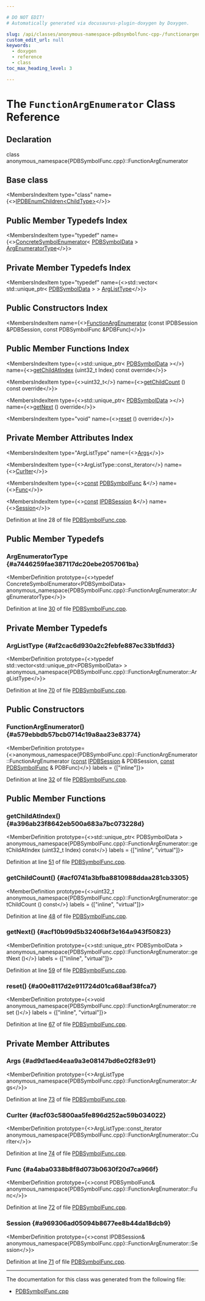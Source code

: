 ```yaml
---

# DO NOT EDIT!
# Automatically generated via docusaurus-plugin-doxygen by Doxygen.

slug: /api/classes/anonymous-namespace-pdbsymbolfunc-cpp-/functionargenumerator
custom_edit_url: null
keywords:
  - doxygen
  - reference
  - class
toc_max_heading_level: 3

---
```





# The `FunctionArgEnumerator` Class Reference

<DoxygenPage pluginConfig={pluginConfig}>



## Declaration

<CodeBlock>class anonymous_namespace{PDBSymbolFunc.cpp}::FunctionArgEnumerator</CodeBlock>

## Base class

<MembersIndex>

<MembersIndexItem
  type="class"
  name={<><a href="/docs/api/classes/llvm/pdb/ipdbenumchildren">IPDBEnumChildren&lt;ChildType&gt;</a></>}>
</MembersIndexItem>

</MembersIndex>

## Public Member Typedefs Index

<MembersIndex>

<MembersIndexItem
  type="typedef"
  name={<><a href="/docs/api/classes/llvm/pdb/concretesymbolenumerator">ConcreteSymbolEnumerator</a>&lt; <a href="/docs/api/classes/llvm/pdb/pdbsymboldata">PDBSymbolData</a> &gt; <a href="#a7446259fae387117dc20ebe2057061ba">ArgEnumeratorType</a></>}>
</MembersIndexItem>

</MembersIndex>

## Private Member Typedefs Index

<MembersIndex>

<MembersIndexItem
  type="typedef"
  name={<>std::vector&lt; std::unique&#95;ptr&lt; <a href="/docs/api/classes/llvm/pdb/pdbsymboldata">PDBSymbolData</a> &gt; &gt; <a href="#af2cac6d930a2c2febfe887ec33b1fdd3">ArgListType</a></>}>
</MembersIndexItem>

</MembersIndex>

## Public Constructors Index

<MembersIndex>

<MembersIndexItem
  name={<><a href="#a579ebbdb57bcb0714c19a8aa23e83774">FunctionArgEnumerator</a> (const IPDBSession &amp;PDBSession, const PDBSymbolFunc &amp;PDBFunc)</>}>
</MembersIndexItem>

</MembersIndex>

## Public Member Functions Index

<MembersIndex>

<MembersIndexItem
  type={<>std::unique&#95;ptr&lt; <a href="/docs/api/classes/llvm/pdb/pdbsymboldata">PDBSymbolData</a> &gt;</>}
  name={<><a href="#a396ab23f8642eb500a683a7bc073228d">getChildAtIndex</a> (uint32&#95;t Index) const override</>}>
</MembersIndexItem>

<MembersIndexItem
  type={<>uint32&#95;t</>}
  name={<><a href="#acf0741a3bfba8810988ddaa281cb3305">getChildCount</a> () const override</>}>
</MembersIndexItem>

<MembersIndexItem
  type={<>std::unique&#95;ptr&lt; <a href="/docs/api/classes/llvm/pdb/pdbsymboldata">PDBSymbolData</a> &gt;</>}
  name={<><a href="#acf10b99d5b32406bf3e164a943f50823">getNext</a> () override</>}>
</MembersIndexItem>

<MembersIndexItem
  type="void"
  name={<><a href="#a00e8117d2e911724d01ca68aaf38fca7">reset</a> () override</>}>
</MembersIndexItem>

</MembersIndex>

## Private Member Attributes Index

<MembersIndex>

<MembersIndexItem
  type="ArgListType"
  name={<><a href="#ad9d1aed4eaa9a3e08147bd6e02f83e91">Args</a></>}>
</MembersIndexItem>

<MembersIndexItem
  type={<>ArgListType::const&#95;iterator</>}
  name={<><a href="#acf03c5800aa5fe896d252ac59b034022">CurIter</a></>}>
</MembersIndexItem>

<MembersIndexItem
  type={<><a href="/docs/api/files/lib/lib/target/lib/target/aarch64/aarch64promoteconstant-cpp/#a90f8350fecae261c25be85d38b451bff">const</a> <a href="/docs/api/classes/llvm/pdb/pdbsymbolfunc">PDBSymbolFunc</a> &amp;</>}
  name={<><a href="#a4aba0338b8f8d073b0630f20d7ca966f">Func</a></>}>
</MembersIndexItem>

<MembersIndexItem
  type={<><a href="/docs/api/files/lib/lib/target/lib/target/aarch64/aarch64promoteconstant-cpp/#a90f8350fecae261c25be85d38b451bff">const</a> <a href="/docs/api/classes/llvm/pdb/ipdbsession">IPDBSession</a> &amp;</>}
  name={<><a href="#a969306ad05094b8677ee8b44da18dcb9">Session</a></>}>
</MembersIndexItem>

</MembersIndex>


Definition at line 28 of file <a href="/docs/api/files/lib/lib/debuginfo/lib/debuginfo/pdb/pdbsymbolfunc-cpp">PDBSymbolFunc.cpp</a>.

<SectionDefinition>

## Public Member Typedefs

### ArgEnumeratorType {#a7446259fae387117dc20ebe2057061ba}

<MemberDefinition
  prototype={<>typedef ConcreteSymbolEnumerator&lt;PDBSymbolData&gt; anonymous&#95;namespace&#123;PDBSymbolFunc.cpp&#125;::FunctionArgEnumerator::ArgEnumeratorType</>}>

Definition at line <a href="/docs/api/files/lib/lib/debuginfo/lib/debuginfo/pdb/pdbsymbolfunc-cpp/#l00030">30</a> of file <a href="/docs/api/files/lib/lib/debuginfo/lib/debuginfo/pdb/pdbsymbolfunc-cpp">PDBSymbolFunc.cpp</a>.
</MemberDefinition>

</SectionDefinition>

<SectionDefinition>

## Private Member Typedefs

### ArgListType {#af2cac6d930a2c2febfe887ec33b1fdd3}

<MemberDefinition
  prototype={<>typedef std::vector&lt;std::unique&#95;ptr&lt;PDBSymbolData&gt; &gt; anonymous&#95;namespace&#123;PDBSymbolFunc.cpp&#125;::FunctionArgEnumerator::ArgListType</>}>

Definition at line <a href="/docs/api/files/lib/lib/debuginfo/lib/debuginfo/pdb/pdbsymbolfunc-cpp/#l00070">70</a> of file <a href="/docs/api/files/lib/lib/debuginfo/lib/debuginfo/pdb/pdbsymbolfunc-cpp">PDBSymbolFunc.cpp</a>.
</MemberDefinition>

</SectionDefinition>

<SectionDefinition>

## Public Constructors

### FunctionArgEnumerator() {#a579ebbdb57bcb0714c19a8aa23e83774}

<MemberDefinition
  prototype={<>anonymous&#95;namespace&#123;PDBSymbolFunc.cpp&#125;::FunctionArgEnumerator::FunctionArgEnumerator (<a href="/docs/api/files/lib/lib/target/lib/target/aarch64/aarch64promoteconstant-cpp/#a90f8350fecae261c25be85d38b451bff">const</a> <a href="/docs/api/classes/llvm/pdb/ipdbsession">IPDBSession</a> &amp; PDBSession, <a href="/docs/api/files/lib/lib/target/lib/target/aarch64/aarch64promoteconstant-cpp/#a90f8350fecae261c25be85d38b451bff">const</a> <a href="/docs/api/classes/llvm/pdb/pdbsymbolfunc">PDBSymbolFunc</a> &amp; PDBFunc)</>}
  labels = {["inline"]}>

Definition at line <a href="/docs/api/files/lib/lib/debuginfo/lib/debuginfo/pdb/pdbsymbolfunc-cpp/#l00032">32</a> of file <a href="/docs/api/files/lib/lib/debuginfo/lib/debuginfo/pdb/pdbsymbolfunc-cpp">PDBSymbolFunc.cpp</a>.
</MemberDefinition>

</SectionDefinition>

<SectionDefinition>

## Public Member Functions

### getChildAtIndex() {#a396ab23f8642eb500a683a7bc073228d}

<MemberDefinition
  prototype={<>std::unique&#95;ptr&lt; PDBSymbolData &gt; anonymous&#95;namespace&#123;PDBSymbolFunc.cpp&#125;::FunctionArgEnumerator::getChildAtIndex (uint32&#95;t Index) const</>}
  labels = {["inline", "virtual"]}>

Definition at line <a href="/docs/api/files/lib/lib/debuginfo/lib/debuginfo/pdb/pdbsymbolfunc-cpp/#l00051">51</a> of file <a href="/docs/api/files/lib/lib/debuginfo/lib/debuginfo/pdb/pdbsymbolfunc-cpp">PDBSymbolFunc.cpp</a>.
</MemberDefinition>

### getChildCount() {#acf0741a3bfba8810988ddaa281cb3305}

<MemberDefinition
  prototype={<>uint32&#95;t anonymous&#95;namespace&#123;PDBSymbolFunc.cpp&#125;::FunctionArgEnumerator::getChildCount () const</>}
  labels = {["inline", "virtual"]}>

Definition at line <a href="/docs/api/files/lib/lib/debuginfo/lib/debuginfo/pdb/pdbsymbolfunc-cpp/#l00048">48</a> of file <a href="/docs/api/files/lib/lib/debuginfo/lib/debuginfo/pdb/pdbsymbolfunc-cpp">PDBSymbolFunc.cpp</a>.
</MemberDefinition>

### getNext() {#acf10b99d5b32406bf3e164a943f50823}

<MemberDefinition
  prototype={<>std::unique&#95;ptr&lt; PDBSymbolData &gt; anonymous&#95;namespace&#123;PDBSymbolFunc.cpp&#125;::FunctionArgEnumerator::getNext ()</>}
  labels = {["inline", "virtual"]}>

Definition at line <a href="/docs/api/files/lib/lib/debuginfo/lib/debuginfo/pdb/pdbsymbolfunc-cpp/#l00059">59</a> of file <a href="/docs/api/files/lib/lib/debuginfo/lib/debuginfo/pdb/pdbsymbolfunc-cpp">PDBSymbolFunc.cpp</a>.
</MemberDefinition>

### reset() {#a00e8117d2e911724d01ca68aaf38fca7}

<MemberDefinition
  prototype={<>void anonymous&#95;namespace&#123;PDBSymbolFunc.cpp&#125;::FunctionArgEnumerator::reset ()</>}
  labels = {["inline", "virtual"]}>

Definition at line <a href="/docs/api/files/lib/lib/debuginfo/lib/debuginfo/pdb/pdbsymbolfunc-cpp/#l00067">67</a> of file <a href="/docs/api/files/lib/lib/debuginfo/lib/debuginfo/pdb/pdbsymbolfunc-cpp">PDBSymbolFunc.cpp</a>.
</MemberDefinition>

</SectionDefinition>

<SectionDefinition>

## Private Member Attributes

### Args {#ad9d1aed4eaa9a3e08147bd6e02f83e91}

<MemberDefinition
  prototype={<>ArgListType anonymous&#95;namespace&#123;PDBSymbolFunc.cpp&#125;::FunctionArgEnumerator::Args</>}>

Definition at line <a href="/docs/api/files/lib/lib/debuginfo/lib/debuginfo/pdb/pdbsymbolfunc-cpp/#l00073">73</a> of file <a href="/docs/api/files/lib/lib/debuginfo/lib/debuginfo/pdb/pdbsymbolfunc-cpp">PDBSymbolFunc.cpp</a>.
</MemberDefinition>

### CurIter {#acf03c5800aa5fe896d252ac59b034022}

<MemberDefinition
  prototype={<>ArgListType::const&#95;iterator anonymous&#95;namespace&#123;PDBSymbolFunc.cpp&#125;::FunctionArgEnumerator::CurIter</>}>

Definition at line <a href="/docs/api/files/lib/lib/debuginfo/lib/debuginfo/pdb/pdbsymbolfunc-cpp/#l00074">74</a> of file <a href="/docs/api/files/lib/lib/debuginfo/lib/debuginfo/pdb/pdbsymbolfunc-cpp">PDBSymbolFunc.cpp</a>.
</MemberDefinition>

### Func {#a4aba0338b8f8d073b0630f20d7ca966f}

<MemberDefinition
  prototype={<>const PDBSymbolFunc&amp; anonymous&#95;namespace&#123;PDBSymbolFunc.cpp&#125;::FunctionArgEnumerator::Func</>}>

Definition at line <a href="/docs/api/files/lib/lib/debuginfo/lib/debuginfo/pdb/pdbsymbolfunc-cpp/#l00072">72</a> of file <a href="/docs/api/files/lib/lib/debuginfo/lib/debuginfo/pdb/pdbsymbolfunc-cpp">PDBSymbolFunc.cpp</a>.
</MemberDefinition>

### Session {#a969306ad05094b8677ee8b44da18dcb9}

<MemberDefinition
  prototype={<>const IPDBSession&amp; anonymous&#95;namespace&#123;PDBSymbolFunc.cpp&#125;::FunctionArgEnumerator::Session</>}>

Definition at line <a href="/docs/api/files/lib/lib/debuginfo/lib/debuginfo/pdb/pdbsymbolfunc-cpp/#l00071">71</a> of file <a href="/docs/api/files/lib/lib/debuginfo/lib/debuginfo/pdb/pdbsymbolfunc-cpp">PDBSymbolFunc.cpp</a>.
</MemberDefinition>

</SectionDefinition>

<hr/>

The documentation for this class was generated from the following file:

<ul>
<li><a href="/docs/api/files/lib/lib/debuginfo/lib/debuginfo/pdb/pdbsymbolfunc-cpp">PDBSymbolFunc.cpp</a></li>
</ul>

</DoxygenPage>
